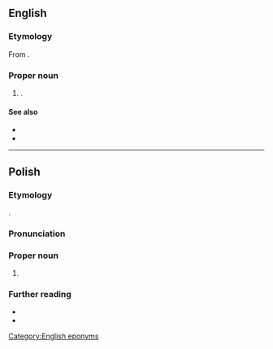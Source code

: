 ==English==
{{wikipedia|St. John's, Newfoundland and Labrador}}

===Etymology===
From {{suffix|en|Saint John|'s}}.

===Proper noun===
{{en-proper noun|head=[[Saint]] [[John]][[-'s|’s]]}}

# {{place|en|capital city|p/Newfoundland and Labrador|c/Canada}}.

====See also====
* {{l|en|St. John's}}
* {{l|en|St. Johns}}

[[Category:English eponyms]]

----

==Polish==
{{wp|lang=pl}}

===Etymology===
{{bor+|pl|en|St. John's}}.

===Pronunciation===
{{pl-p|sejnt dżons}}

===Proper noun===
{{pl-proper noun|n|indecl=yes|head=Saint John's}}

# {{place|pl|capital city|c/Antigua and Barbuda|t1=St. John's}}

===Further reading===
* {{R:pl:WSJP}}
* {{R:pl:PWN}}

{{C|pl|Exonyms}}